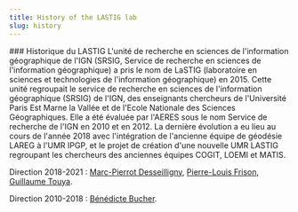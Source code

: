 ```yaml
---
title: History of the LASTIG lab
slug: history
---
```


<TextContainer>
### Historique du LASTIG
L'unité de recherche en sciences de l'information géographique de l'IGN (SRSIG, Service de recherche en sciences de l'information géographique) a pris le nom de LaSTIG (laboratoire en sciences et technologies de l'information géographique) en 2015. 
Cette unité regroupait le service de recherche en sciences de l'information géographique (SRSIG) de l'IGN, des enseignants chercheurs de l'Université Paris Est Marne la Vallée et de l'Ecole Nationale des Sciences Géographiques. 
Elle a été évaluée par l'AERES sous le nom Service de recherche de l'IGN en 2010 et en 2012. 
La dernière évolution a eu lieu au cours de l'année 2018 avec l'intégration de l'ancienne équipe de géodésie LAREG à l'UMR IPGP, et le projet de création d'une nouvelle UMR LASTIG regroupant les chercheurs des anciennes équipes COGIT, LOEMI et MATIS.

Direction 2018-2021 : [Marc-Pierrot Desseilligny](https://micmac.ensg.eu/index.php/Marc_Pierrot-Deseilligny), [Pierre-Louis Frison](https://www.umr-lastig.fr/plf-homepage), [Guillaume Touya](https://www.umr-lastig.fr/guillaume-touya).

Direction 2010-2018 : [Bénédicte Bucher](https://www.umr-lastig.fr/benedicte-bucher).

</TextContainer>

